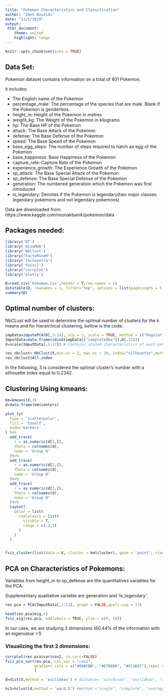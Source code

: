 ```yaml
---
title: "Pokemon Characteristics and Classification"
author: "Imen Bouzidi"
date: "11/3/2019"
output:
 html_document:
    theme: united
    highlight: tango
---
```


```r
knitr::opts_chunk$set(echo = TRUE)

```

## Data Set:

Pokemon dataset contains information on a total of 801 Pokemon.

it includes:

* The English name of the Pokemon
* percentage_male: The percentage of the species that are male. Blank if the Pokemon is genderless.
* height_m: Height of the Pokemon in metres
* weight_kg: The Weight of the Pokemon in kilograms
* hp: The Base HP of the Pokemon
* attack: The Base Attack of the Pokemon
* defense: The Base Defense of the Pokemon
* speed: The Base Speed of the Pokemon
* base_egg_steps: The number of steps required to hatch an egg of the Pokemon
* base_happiness: Base Happiness of the Pokemon
* capture_rate: Capture Rate of the Pokemon
* experience_growth: The Experience Growth of the Pokemon
* sp_attack: The Base Special Attack of the Pokemon
* sp_defense: The Base Special Defense of the Pokemon
* generation: The numbered generation which the Pokemon was first introduced
* is_legendary: Denotes if the Pokemon is legendary(two major classes: legendary pokemons and not legendary pokemons)



Data are downloaded from: https://www.kaggle.com/rounakbanik/pokemon/data

## Packages needed:
```r

library('DT')
library('missMDA')
library('NbClust')
library("FactoMineR")
library('factoextra')
library('fossil')
library("corrplot")
library('plotly')

```




```r
D=read.csv('Pokemon.csv',header = T,row.names = 1)
datatable(D, rownames = 1, filter="top", options = list(pageLength = 5, scrollX=T) )
summary(D)

```


## Optimal number of clusters:
NbCLust will be used to determine the optimal number of clusters for the k means and for hierarchical clustering, bellow is the code:

```r
impData=imputePCA(D[,3:14], ncp = 2, scale = TRUE, method = c("Regularized","EM")) # Impute missing data
ImputData=data.frame(cbind(impData[["completeObs"]],D[,15]))
X=scale(ImputData[,1:12]) # Contains scaled charasteristics of each pokemon

res_nbclust<-NbClust(X,min.nc = 2, max.nc = 20, index="silhouette",method = "kmeans")
res_nbclust$All.index

```
 In the following, 3 is considered the optimal cluster's number with a silhouette index equal to 0.2342.

## Clustering Using kmeans:

```r
km=kmeans(X,3)
d=data.frame(km$centers)

plot_ly(
  type = 'scatterpolar',
  fill = 'toself',
  mode='markers'
) %>%
  add_trace(
    r = as.numeric(d[1,]),
    theta = colnames(d),
    name = 'Group A'
  )%>%
  add_trace(
    r = as.numeric(d[2,]),
    theta = colnames(d),
    name = 'Group B'
  )%>%
  add_trace(
    r = as.numeric(d[3,]),
    theta = colnames(d),
    name = 'Group D'
  )%>%
  layout(
    polar = list(
      radialaxis = list(
        visible = T,
        range = c(-3,3)
      )
    )
  )


fviz_cluster(list(data = X, cluster = km$cluster), geom = "point", stand = FALSE, palette = "jco")


```

## PCA on Characteristics of Pokemons:

Variables from height_m to sp_defense are the quantitatives variables for the PCA.

Supplementary qualitative variable are generation and 'is_legendary'. 
```r
res.pca = PCA(ImputData[,1:13], graph = FALSE,quali.sup = 13)

head(res.pca$eig,4)
fviz_eig(res.pca, addlabels = TRUE, ylim = c(0, 50))


```

In our case, we are studying 3 dimensions (60.44% of the information with an eigenvalue >1)

### Visualizing the first 2 dimensions:


```r
corrplot(res.pca$var$cos2, is.corr=FALSE)
fviz_pca_var(res.pca, col.var = "cos2",
             gradient.cols = c("#00AFBB", "#E7B800", "#FC4E07"),repel = T
             )


```





```r
d=dist(X,method = 'euclidean') # distance= "aitchison", "euclidean", "maximum", "manhattan", "canberra", "binary" or "minkowski"

hc1=hclust(d,method = 'ward.D') #method ="single", "complete", "average", "mcquitty", "ward.D", "ward.D2", "centroid" or "median"




```

